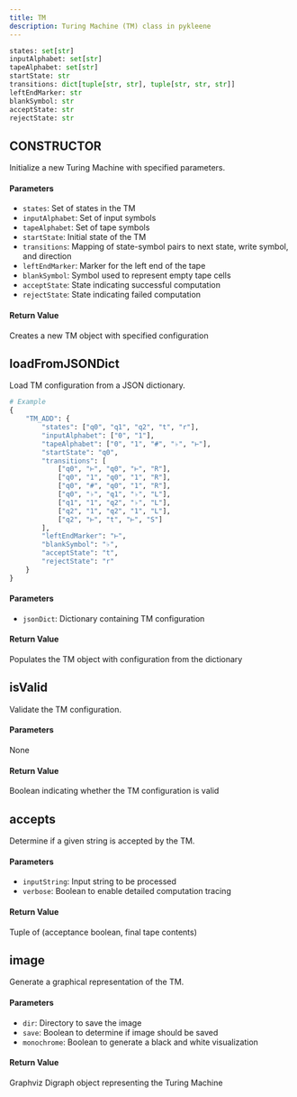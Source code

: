 ```yaml
---
title: TM 
description: Turing Machine (TM) class in pykleene 
---
```


```python showLineNumbers
states: set[str]
inputAlphabet: set[str]
tapeAlphabet: set[str]
startState: str
transitions: dict[tuple[str, str], tuple[str, str, str]]
leftEndMarker: str 
blankSymbol: str 
acceptState: str
rejectState: str
```
## CONSTRUCTOR 
Initialize a new Turing Machine with specified parameters.
#### Parameters
- `states`: Set of states in the TM
- `inputAlphabet`: Set of input symbols
- `tapeAlphabet`: Set of tape symbols
- `startState`: Initial state of the TM
- `transitions`: Mapping of state-symbol pairs to next state, write symbol, and direction
- `leftEndMarker`: Marker for the left end of the tape
- `blankSymbol`: Symbol used to represent empty tape cells
- `acceptState`: State indicating successful computation
- `rejectState`: State indicating failed computation
#### Return Value
Creates a new TM object with specified configuration

## loadFromJSONDict
Load TM configuration from a JSON dictionary.
```python showLineNumbers
# Example
{
    "TM_ADD": {
        "states": ["q0", "q1", "q2", "t", "r"],
        "inputAlphabet": ["0", "1"],
        "tapeAlphabet": ["0", "1", "#", "♭", "⊢"],
        "startState": "q0",
        "transitions": [
            ["q0", "⊢", "q0", "⊢", "R"],
            ["q0", "1", "q0", "1", "R"],
            ["q0", "#", "q0", "1", "R"],
            ["q0", "♭", "q1", "♭", "L"],
            ["q1", "1", "q2", "♭", "L"],
            ["q2", "1", "q2", "1", "L"],
            ["q2", "⊢", "t", "⊢", "S"]
        ],
        "leftEndMarker": "⊢",
        "blankSymbol": "♭",
        "acceptState": "t",
        "rejectState": "r"
    }
}
```
#### Parameters
- `jsonDict`: Dictionary containing TM configuration
#### Return Value
Populates the TM object with configuration from the dictionary

## isValid
Validate the TM configuration.
#### Parameters
None
#### Return Value
Boolean indicating whether the TM configuration is valid

## accepts
Determine if a given string is accepted by the TM.
#### Parameters
- `inputString`: Input string to be processed
- `verbose`: Boolean to enable detailed computation tracing
#### Return Value
Tuple of (acceptance boolean, final tape contents)

## image
Generate a graphical representation of the TM.
#### Parameters
- `dir`: Directory to save the image
- `save`: Boolean to determine if image should be saved
- `monochrome`: Boolean to generate a black and white visualization
#### Return Value
Graphviz Digraph object representing the Turing Machine